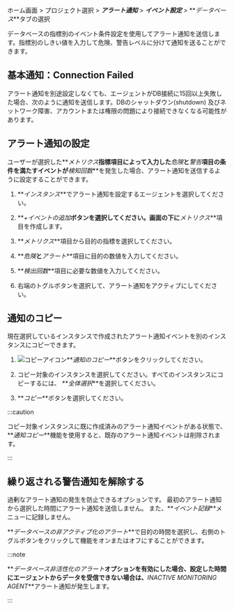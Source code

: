 ホーム画面 > プロジェクト選択 > **_アラート通知_** > **_イベント設定_** > **_データベース_**タブの選択

データベースの指標別のイベント条件設定を使用してアラート通知を送信します。指標別のしきい値を入力して<span class='vslow'>危険</span>、<span class='vslow'>警告</span>レベルに分けて通知を送ることができます。

<ImgLang img='set-event-db.png' desc='イベント設定 - データベース' />

## 基本通知：Connection Failed

アラート通知を別途設定しなくても、エージェントがDB接続に15回以上失敗した場合、次のように通知を送信します。DBのシャットダウン(shutdown) 及びネットワーク障害、アカウントまたは権限の問題により接続できなくなる可能性があります。

<ImgLang img='db-default-alert-connection-failed.svg' desc='Connection Failed'/>

## アラート通知の設定

ユーザーが選択した**_メトリクス_**指標項目によって入力した**_危険_**と**_警告_**項目の条件を満たすイベントが**_検知回数_**を発生した場合、アラート通知を送信するように設定することができます。

1.  **_インスタンス_**でアラート通知を設定するエージェントを選択してください。

2.  **_+イベントの追加_**ボタンを選択してください。画面の下に**_メトリクス_**項目を作成します。

3.  **_メトリクス_**項目から目的の指標を選択してください。

4.  **_危険_**と**_アラート_**項目に目的の数値を入力してください。

5.  **_検出回数_**項目に必要な数値を入力してください。

6.  右端のトグルボタンを選択して、アラート通知をアクティブにしてください。

## 通知のコピー

現在選択しているインスタンスで作成されたアラート通知イベントを別のインスタンスにコピーできます。

1.  ![コピーアイコン](/img/ico-copy.svg)**_通知のコピー_**ボタンをクリックしてください。 

2.  コピー対象のインスタンスを選択してください。すべてのインスタンスにコピーするには、 **_全体選択_**を選択してください。

3.  **_コピー_**ボタンを選択してください。

:::caution

コピー対象インスタンスに既に作成済みのアラート通知イベントがある状態で、**_通知コピー_**機能を使用すると、既存のアラート通知イベントは削除されます。

:::

## 繰り返される警告通知を解除する

過剰なアラート通知の発生を防止できるオプションです。 最初のアラート通知から選択した時間にアラート通知を送信しません。 また、**_イベント記録_**メニューに記録しません。

**_データベースの非アクティブ化のアラート_**で目的の時間を選択し、右側のトグルボタンをクリックして機能をオンまたはオフにすることができます。

:::note

**_データベース非活性化のアラート_**オプションを有効にした場合、設定した時間にエージェントからデータを受信できない場合は、**_INACTIVE MONITORING AGENT_**アラート通知が発生します。

<ImgLang img='db-set-event-disable-alert.png' desc='INACTIVE MONITORING AGENT'/>

:::
